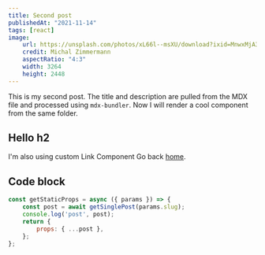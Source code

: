 ```yaml
---
title: Second post
publishedAt: "2021-11-14"
tags: [react]
image:
    url: https://unsplash.com/photos/xL66l--msXU/download?ixid=MnwxMjA3fDB8MXxzZWFyY2h8MTN8fG91dGRvb3J8fDB8fHx8MTYzNzQ4NTMwMA&force=true
    credit: Michal Zimmermann
    aspectRatio: "4:3"
    width: 3264
    height: 2448
---
```


This is my second post.
The title and description are pulled from the MDX file and processed using `mdx-bundler`.
Now I will render a cool component from the same folder.

## Hello h2
I'm also using custom Link Component
Go back [home](/).

## Code block

```js
const getStaticProps = async ({ params }) => {
    const post = await getSinglePost(params.slug);
    console.log('post', post);
    return {
        props: { ...post },
    };
};
```
